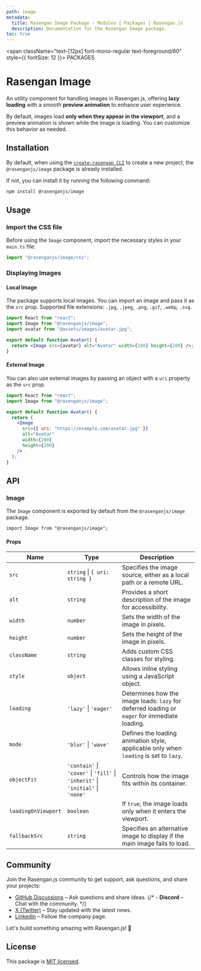 ```yaml
---
path: image
metadata:
  title: Rasengan Image Package - Modules | Packages | Rasengan.js
  description: Documentation for the Rasengan Image package.
toc: true
---
```



<span className="text-[12px] font-mono-regular text-foreground/60" style={{ fontSize: 12 }}>
  PACKAGES
</span>
# Rasengan Image

An utility component for handling images in Rasengan.js, offering **lazy loading** with a smooth **preview animation** to enhance user experience.

By default, images load **only when they appear in the viewport**, and a preview animation is shown while the image is loading. You can customize this behavior as needed.

## Installation

By default, when using the [`create-rasengan CLI`](/docs/api-reference/create-rasengan) to create a new project, the `@rasenganjs/image` package is already installed.

If not, you can install it by running the following command:

```bash title="Terminal"
npm install @rasenganjs/image
```

## Usage

### Import the CSS file

Before using the `Image` component, import the necessary styles in your `main.ts` file:

```js title="main.ts"
import "@rasenganjs/image/css";
```

### Displaying Images

#### Local Image

The package supports local images. You can import an image and pass it as the `src` prop. Supported file extensions: `.jpg`, `.jpeg`, `.png`, `.gif`, `.webp`, `.svg`.

```jsx title="Avatar.tsx" showLineNumbers
import React from "react";
import Image from "@rasenganjs/image";
import avatar from "@assets/images/avatar.jpg";

export default function Avatar() {
  return <Image src={avatar} alt="Avatar" width={100} height={100} />;
}
```

#### External Image

You can also use external images by passing an object with a `uri` property as the `src` prop.

```jsx title="Avatar.tsx" showLineNumbers {7}
import React from "react";
import Image from "@rasenganjs/image";

export default function Avatar() {
  return (
    <Image
      src={{ uri: "https://example.com/avatar.jpg" }}
      alt="Avatar"
      width={200}
      height={200}
    />
  );
}
```

## API

### Image

The `Image` component is exported by default from the `@rasenganjs/image` package.

```tsx 
import Image from "@rasenganjs/image";
```

#### Props

| Name               | Type                         | Description |
|--------------------|----------------------------|-------------|
| `src`             | `string` \| `{ uri: string }` | Specifies the image source, either as a local path or a remote URL. |
| `alt`             | `string`                   | Provides a short description of the image for accessibility. |
| `width`           | `number`                   | Sets the width of the image in pixels. |
| `height`          | `number`                   | Sets the height of the image in pixels. |
| `className`       | `string`                   | Adds custom CSS classes for styling. |
| `style`           | `object`                   | Allows inline styling using a JavaScript object. |
| `loading`         | `'lazy'` \| `'eager'`      | Determines how the image loads: `lazy` for deferred loading or `eager` for immediate loading. |
| `mode`            | `'blur'` \| `'wave'`       | Defines the loading animation style, applicable only when `loading` is set to `lazy`. |
| `objectFit`       | `'contain'` \| `'cover'` \| `'fill'` \| `'inherit'` \| `'initial'` \| `'none'` | Controls how the image fits within its container. |
| `loadingOnViewport` | `boolean`                  | If `true`, the image loads only when it enters the viewport. |
| `fallbackSrc`     | `string`                   | Specifies an alternative image to display if the main image fails to load. |

## Community

Join the Rasengan.js community to get support, ask questions, and share your projects:

- <a href="https://github.com/rasengan-dev/rasenganjs/discussions" target="_blank" rel="noopener noreferrer">GitHub Discussions</a> – Ask questions and share ideas.
{/* - **Discord** – Chat with the community. */}
- <a href="https://x.com/rasenganjs" target="_blank" rel="noopener noreferrer">X (Twitter)</a> – Stay updated with the latest news.
- <a href="https://www.linkedin.com/company/rasenganjs/" target="_blank" rel="noopener noreferrer">Linkedin</a> – Follow the company page.

Let's build something amazing with Rasengan.js! 🚀

## License

This package is [MIT licensed](https://github.com/rasengan-dev/rasenganjs/blob/main/LICENSE).


